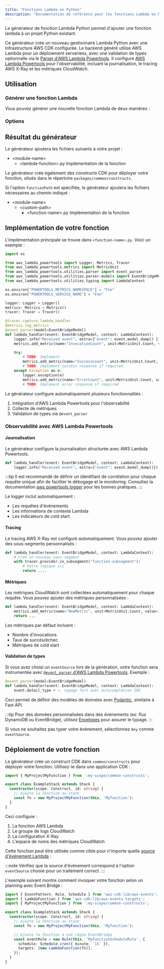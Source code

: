 ```yaml
---
title: "Fonctions Lambda en Python"
description: "Documentation de référence pour les fonctions Lambda en Python"
---
```





Le générateur de fonction Lambda Python permet d'ajouter une fonction lambda à un projet Python existant.

Ce générateur crée un nouveau gestionnaire Lambda Python avec une infrastructure AWS CDK configurée. Le backend généré utilise AWS Lambda pour un déploiement serverless, avec une validation de types optionnelle via le [Parser d'AWS Lambda Powertools](https://docs.powertools.aws.dev/lambda/python/latest/utilities/parser/). Il configure [AWS Lambda Powertools](https://docs.powertools.aws.dev/lambda/python/latest/) pour l'observabilité, incluant la journalisation, le tracing AWS X-Ray et les métriques CloudWatch.

## Utilisation

### Générer une fonction Lambda

Vous pouvez générer une nouvelle fonction Lambda de deux manières :

<RunGenerator generator="py#lambda-function" />

### Options

<GeneratorParameters schema={schema} />

## Résultat du générateur

Le générateur ajoutera les fichiers suivants à votre projet :

<FileTree>

- \<module-name>
  - \<lambda-function>.py Implémentation de la fonction

</FileTree>

Le générateur crée également des constructs CDK pour déployer votre fonction, situés dans le répertoire `packages/common/constructs`.

Si l'option `functionPath` est spécifiée, le générateur ajoutera les fichiers nécessaires au chemin indiqué :

<FileTree>

- \<module-name>
  - \<custom-path>
    - \<function-name>.py Implémentation de la fonction

</FileTree>

## Implémentation de votre fonction

L'implémentation principale se trouve dans `<function-name>.py`. Voici un exemple :

```python
import os

from aws_lambda_powertools import Logger, Metrics, Tracer
from aws_lambda_powertools.metrics import MetricUnit
from aws_lambda_powertools.utilities.parser import event_parser
from aws_lambda_powertools.utilities.parser.models import EventBridgeModel
from aws_lambda_powertools.utilities.typing import LambdaContext

os.environ["POWERTOOLS_METRICS_NAMESPACE"] = "Foo"
os.environ["POWERTOOLS_SERVICE_NAME"] = "Foo"

logger: Logger = Logger()
metrics: Metrics = Metrics()
tracer: Tracer = Tracer()

@tracer.capture_lambda_handler
@metrics.log_metrics
@event_parser(model=EventBridgeModel)
def lambda_handler(event: EventBridgeModel, context: LambdaContext):
    logger.info("Received event", extra={"event": event.model_dump() })
    metrics.add_metric(name="InvocationCount", unit=MetricUnit.Count, value=1)

    try:
        # TODO: Implement
        metrics.add_metric(name="SuccessCount", unit=MetricUnit.Count, value=1)
        # TODO: Implement success response if required
    except Exception as e:
        logger.exception(e)
        metrics.add_metric(name="ErrorCount", unit=MetricUnit.Count, value=1)
        # TODO: Implement error response if required
```

Le générateur configure automatiquement plusieurs fonctionnalités :

1. Intégration d'AWS Lambda Powertools pour l'observabilité
2. Collecte de métriques  
3. Validation de types via `@event_parser`

### Observabilité avec AWS Lambda Powertools

#### Journalisation

Le générateur configure la journalisation structurée avec AWS Lambda Powertools.

```python
def lambda_handler(event: EventBridgeModel, context: LambdaContext):
    logger.info("Received event", extra={"event": event.model_dump()})
```

:::tip
Il est recommandé de définir un identifiant de corrélation pour chaque requête unique afin de faciliter le débogage et le monitoring. Consultez la documentation [aws powertools logger](https://docs.powertools.aws.dev/lambda/python/2.22.0/core/logger/#setting-a-correlation-id) pour les bonnes pratiques.
:::

Le logger inclut automatiquement :

- Les requêtes d'événements
- Les informations de contexte Lambda  
- Les indicateurs de cold start

#### Tracing

Le tracing AWS X-Ray est configuré automatiquement. Vous pouvez ajouter des sous-segments personnalisés :

```python
def lambda_handler(event: EventBridgeModel, context: LambdaContext):
    # Crée un nouveau sous-segment
    with tracer.provider.in_subsegment("function-subsegment"):
        # Votre logique ici
        return ....
```

#### Métriques

Les métriques CloudWatch sont collectées automatiquement pour chaque requête. Vous pouvez ajouter des métriques personnalisées :

```python
def lambda_handler(event: EventBridgeModel, context: LambdaContext):
    metrics.add_metric(name="NewMetric", unit=MetricUnit.Count, value=1)
    return ...
```

Les métriques par défaut incluent :

- Nombre d'invocations
- Taux de succès/échec  
- Métriques de cold start

#### Validation de types

Si vous avez choisi un `eventSource` lors de la génération, votre fonction sera instrumentée avec [`@event_parser` d'AWS Lambda Powertools](https://docs.powertools.aws.dev/lambda/python/latest/utilities/parser/). Exemple :

```python {3}
@event_parser(model=EventBridgeModel)
def lambda_handler(event: EventBridgeModel, context: LambdaContext):
    event.detail_type # <- typage fort avec autocomplétion IDE
```

Ceci permet de définir des modèles de données avec [Pydantic](https://docs.pydantic.dev/latest/), similaire à <Link path="guides/fastapi">Fast API</Link>.

:::tip
Pour des données personnalisées dans des événements (ex: flux DynamoDB ou EventBridge), utilisez [Envelopes](https://docs.powertools.aws.dev/lambda/python/latest/utilities/parser/#envelopes) pour assurer le typage.
:::

Si vous ne souhaitez pas typer votre événement, sélectionnez `Any` comme `eventSource`.

## Déploiement de votre fonction

Le générateur crée un construct CDK dans `common/constructs` pour déployer votre fonction. Utilisez-le dans une application CDK :

```ts
import { MyProjectMyFunction } from ':my-scope/common-constructs';

export class ExampleStack extends Stack {
  constructor(scope: Construct, id: string) {
    // Ajoute la fonction au stack
    const fn = new MyProjectMyFunction(this, 'MyFunction');
  }
}
```

Ceci configure :

1. La fonction AWS Lambda
2. Le groupe de logs CloudWatch  
3. La configuration X-Ray
4. L'espace de noms des métriques CloudWatch

Cette fonction peut être utilisée comme cible pour n'importe quelle [source d'événement Lambda](https://docs.powertools.aws.dev/lambda/python/latest/utilities/parser/) :

:::note
Vérifiez que la source d'événement correspond à l'option `eventSource` choisie pour un traitement correct.
:::

L'exemple suivant montre comment invoquer votre fonction selon un planning avec Event Bridge :

```ts
import { EventPattern, Rule, Schedule } from 'aws-cdk-lib/aws-events';
import { LambdaFunction } from 'aws-cdk-lib/aws-events-targets';
import { MyProjectMyFunction } from ':my-scope/common-constructs';

export class ExampleStack extends Stack {
  constructor(scope: Construct, id: string) {
    // Ajoute la fonction au stack
    const fn = new MyProjectMyFunction(this, 'MyFunction');

    // Ajoute la fonction à une règle EventBridge
    const eventRule = new Rule(this, 'MyFunctionScheduleRule', {
      schedule: Schedule.cron({ minute: '15' }),
      targets: [new LambdaFunction(fn)],
    });
  }
}
```